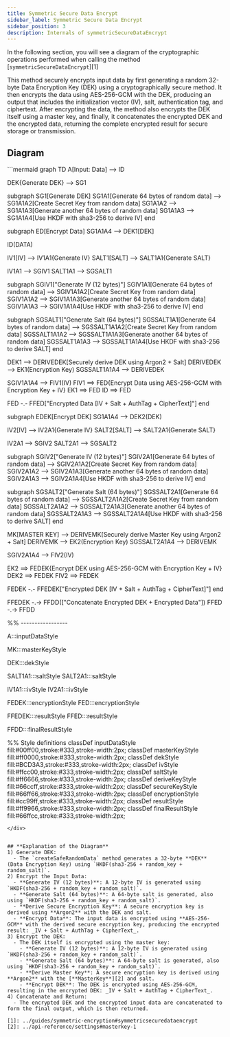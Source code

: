 ```yaml
---
title: Symmetric Secure Data Encrypt
sidebar_label: Symmetric Secure Data Encrypt
sidebar_position: 3
description: Internals of symmetricSecureDataEncrypt
---
```


In the following section, you will see a diagram of the cryptographic operations performed when calling the method [`symmetricSecureDataEncrypt`][1]

This method securely encrypts input data by first generating a random 32-byte Data Encryption Key (DEK)
using a cryptographically secure method. It then encrypts the data using AES-256-GCM with the DEK,
producing an output that includes the initialization vector (IV), salt, authentication tag, and ciphertext.
After encrypting the data, the method also encrypts the DEK itself using a master key, and finally,
it concatenates the encrypted DEK and the encrypted data, returning the complete encrypted result for secure storage or transmission.

## **Diagram**

<div style={{ textAlign: 'center' }}>
  ```mermaid
  graph TD
  A[Input: Data] --> ID

  DEK{Generate DEK} --> SG1

  subgraph SG1[Generate DEK]
  SG1A1[Generate 64 bytes of random data] --> SG1A1A2[Create Secret Key from random data]
  SG1A1A2 --> SG1A1A3[Generate another 64 bytes of random data]
  SG1A1A3 --> SG1A1A4[Use HKDF with sha3-256 to derive IV]
  end


  subgraph ED[Encrypt Data]
  SG1A1A4 --> DEK1[DEK]

  ID(DATA)

  IV1[IV] --> IV1A1{Generate IV}
  SALT1[SALT] --> SALT1A1{Generate SALT}

  IV1A1 --> SGIV1
  SALT1A1 --> SGSALT1

  subgraph SGIV1["Generate IV (12 bytes)"]
  SGIV1A1[Generate 64 bytes of random data] --> SGIV1A1A2[Create Secret Key from random data]
  SGIV1A1A2 --> SGIV1A1A3[Generate another 64 bytes of random data]
  SGIV1A1A3 --> SGIV1A1A4[Use HKDF with sha3-256 to derive IV]
  end

  subgraph SGSALT1["Generate Salt (64 bytes)"]
  SGSSALT1A1[Generate 64 bytes of random data] --> SGSSALT1A1A2[Create Secret Key from random data]
  SGSSALT1A1A2 --> SGSSALT1A1A3[Generate another 64 bytes of random data]
  SGSSALT1A1A3 --> SGSSALT1A1A4[Use HKDF with sha3-256 to derive SALT]
  end

  DEK1 --> DERIVEDEK[Securely derive DEK using Argon2 + Salt]
  DERIVEDEK --> EK1(Encryption Key)
  SGSSALT1A1A4 --> DERIVEDEK

  SGIV1A1A4 --> FIV1(IV)
  FIV1 ==> FED{Encrypt Data using AES-256-GCM with Encryption Key + IV}
  EK1 ==> FED
  ID ==> FED

  FED -.- FFED["Encrypted Data [IV + Salt + AuthTag + CipherText]"]
  end


  subgraph EDEK[Encrypt DEK]
  SG1A1A4 --> DEK2(DEK)

  IV2[IV] --> IV2A1{Generate IV}
  SALT2[SALT] --> SALT2A1{Generate SALT}

  IV2A1 --> SGIV2
  SALT2A1 --> SGSALT2

  subgraph SGIV2["Generate IV (12 bytes)"]
  SGIV2A1[Generate 64 bytes of random data] --> SGIV2A1A2[Create Secret Key from random data]
  SGIV2A1A2 --> SGIV2A1A3[Generate another 64 bytes of random data]
  SGIV2A1A3 --> SGIV2A1A4[Use HKDF with sha3-256 to derive IV]
  end

  subgraph SGSALT2["Generate Salt (64 bytes)"]
  SGSSALT2A1[Generate 64 bytes of random data] --> SGSSALT2A1A2[Create Secret Key from random data]
  SGSSALT2A1A2 --> SGSSALT2A1A3[Generate another 64 bytes of random data]
  SGSSALT2A1A3 --> SGSSALT2A1A4[Use HKDF with sha3-256 to derive SALT]
  end

  MK[MASTER KEY] --> DERIVEMK[Securely derive Master Key using Argon2 + Salt]
  DERIVEMK --> EK2(Encryption Key)
  SGSSALT2A1A4 --> DERIVEMK

  SGIV2A1A4 --> FIV2(IV)

  EK2 ==> FEDEK{Encrypt DEK using AES-256-GCM with Encryption Key + IV}
  DEK2 ==> FEDEK
  FIV2 ==> FEDEK

  FEDEK -.- FFEDEK["Encrypted DEK [IV + Salt + AuthTag + CipherText]"]
  end

  FFEDEK -.-> FFDD(["Concatenate Encrypted DEK + Encrypted Data"])
  FFED -.-> FFDD


  %% -----------------

  A:::inputDataStyle

  MK:::masterKeyStyle

  DEK:::dekStyle

  SALT1A1:::saltStyle
  SALT2A1:::saltStyle

  IV1A1:::ivStyle
  IV2A1:::ivStyle

  FEDEK:::encryptionStyle
  FED:::encryptionStyle

  FFEDEK:::resultStyle
  FFED:::resultStyle

  FFDD:::finalResultStyle

  %% Style definitions
  classDef inputDataStyle fill:#00ff00,stroke:#333,stroke-width:2px;
  classDef masterKeyStyle fill:#ff0000,stroke:#333,stroke-width:2px;
  classDef dekStyle fill:#BCD3A3,stroke:#333,stroke-width:2px;
  classDef ivStyle fill:#ffcc00,stroke:#333,stroke-width:2px;
  classDef saltStyle fill:#ff6666,stroke:#333,stroke-width:2px;
  classDef deriveKeyStyle fill:#66ccff,stroke:#333,stroke-width:2px;
  classDef secureKeyStyle fill:#66ff66,stroke:#333,stroke-width:2px;
  classDef encryptionStyle fill:#cc99ff,stroke:#333,stroke-width:2px;
  classDef resultStyle fill:#ff9966,stroke:#333,stroke-width:2px;
  classDef finalResultStyle fill:#66ffcc,stroke:#333,stroke-width:2px;
  ```
</div>


## **Explanation of the Diagram**
1) Generate DEK:
    - The `createSafeRandomData` method generates a 32-byte **DEK** (Data Encryption Key) using `HKDF(sha3-256 + random_key + random_salt)`.
2) Encrypt the Input Data:
    - **Generate IV (12 bytes)**: A 12-byte IV is generated using `HKDF(sha3-256 + random_key + random_salt)`.
    - **Generate Salt (64 bytes)**: A 64-byte salt is generated, also using `HKDF(sha3-256 + random_key + random_salt)`.
    - **Derive Secure Encryption Key**: A secure encryption key is derived using **Argon2** with the DEK and salt.
    - **Encrypt Data**: The input data is encrypted using **AES-256-GCM** with the derived secure encryption key, producing the encrypted result: _IV + Salt + AuthTag + CipherText_.
3) Encrypt the DEK:
    - The DEK itself is encrypted using the master key:
      - **Generate IV (12 bytes)**: A 12-byte IV is generated using `HKDF(sha3-256 + random_key + random_salt)`.
      - **Generate Salt (64 bytes)**: A 64-byte salt is generated, also using `HKDF(sha3-256 + random_key + random_salt)`.
      - **Derive Master Key**: A secure encryption key is derived using **Argon2** with the [**MasterKey**][2] and salt.
      - **Encrypt DEK**: The DEK is encrypted using AES-256-GCM, resulting in the encrypted DEK: _IV + Salt + AuthTag + CipherText_.
4) Concatenate and Return:
    - The encrypted DEK and the encrypted input data are concatenated to form the final output, which is then returned.

[1]: ../guides/symmetric-encryption#symmetricsecuredataencrypt
[2]: ../api-reference/settings#masterkey-1

